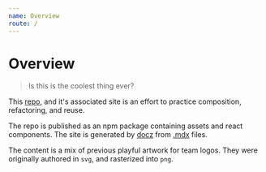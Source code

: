 ```yaml
---
name: Overview
route: /
---
```


# Overview

> Is this is the coolest thing ever?


This [repo](https://github.com/daneroo/ir-logo),
and it's associated site is an effort to practice composition,
refactoring, and reuse.

The repo is published as an npm package containing assets and react components.
The site is generated by [docz](https://www.docz.site/) from [.mdx](https://github.com/mdx-js/mdx) files.

The content is a mix of previous playful artwork for team logos. 
They were originally authored in `svg`, and rasterized into `png`.